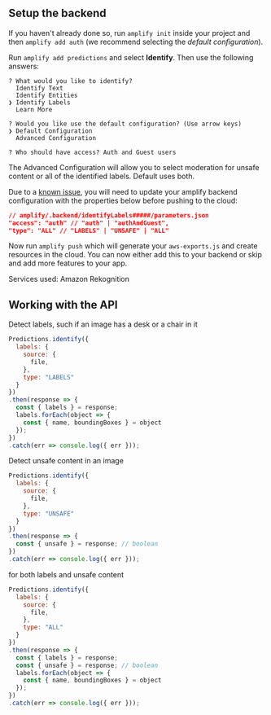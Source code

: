 ## Setup the backend

If you haven't already done so, run `amplify init` inside your project and then `amplify add auth` (we recommend selecting the *default configuration*).

Run `amplify add predictions` and select **Identify**. Then use the following answers:

```console
? What would you like to identify? 
  Identify Text 
  Identify Entities 
❯ Identify Labels 
  Learn More 

? Would you like use the default configuration? (Use arrow keys)
❯ Default Configuration 
  Advanced Configuration 

? Who should have access? Auth and Guest users
```

The Advanced Configuration will allow you to select moderation for unsafe content or all of the identified labels. Default uses both.

Due to a [known issue](https://github.com/aws-amplify/amplify-cli/issues/12208), you will need to update your amplify backend configuration with the properties below before pushing to the cloud:

```json
// amplify/.backend/identifyLabels#####/parameters.json
"access": "auth" // "auth" | "authAndGuest",
"type": "ALL" // "LABELS" | "UNSAFE" | "ALL"
```

Now run `amplify push` which will generate your `aws-exports.js` and create resources in the cloud. You can now either add this to your backend or skip and add more features to your app.

Services used: Amazon Rekognition

## Working with the API

Detect labels, such if an image has a desk or a chair in it

```javascript
Predictions.identify({
  labels: {
    source: {
      file,
    },
    type: "LABELS"
  }
})
.then(response => {
  const { labels } = response;
  labels.forEach(object => {
    const { name, boundingBoxes } = object
  });
})
.catch(err => console.log({ err }));
```

Detect unsafe content in an image

```javascript
Predictions.identify({
  labels: {
    source: {
      file,
    },
    type: "UNSAFE"
  }
})
.then(response => {
  const { unsafe } = response; // boolean 
})
.catch(err => console.log({ err }));
```

for both labels and unsafe content
```javascript
Predictions.identify({
  labels: {
    source: {
      file,
    },
    type: "ALL"
  }
})
.then(response => {
  const { labels } = response;
  const { unsafe } = response; // boolean 
  labels.forEach(object => {
    const { name, boundingBoxes } = object
  });
})
.catch(err => console.log({ err }));
```
